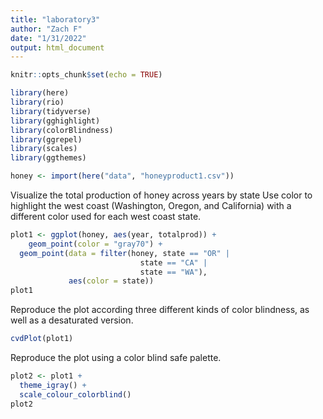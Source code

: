 ```yaml
---
title: "laboratory3"
author: "Zach F"
date: "1/31/2022"
output: html_document
---
```


```r
knitr::opts_chunk$set(echo = TRUE)

library(here)
library(rio)
library(tidyverse)
library(gghighlight)
library(colorBlindness)
library(ggrepel)
library(scales)
library(ggthemes)
```

```r
honey <- import(here("data", "honeyproduct1.csv"))
```

Visualize the total production of honey across years by state Use color to highlight the west coast (Washington, Oregon, and California) with a different color used for each west coast state.
```r
plot1 <- ggplot(honey, aes(year, totalprod)) +
    geom_point(color = "gray70") +
  geom_point(data = filter(honey, state == "OR" |
                             state == "CA" |
                             state == "WA"),
             aes(color = state))
plot1
```

Reproduce the plot according three different kinds of color blindness, as well as a desaturated version.
```r
cvdPlot(plot1)
```

Reproduce the plot using a color blind safe palette.
```r
plot2 <- plot1 +
  theme_igray() + 
  scale_colour_colorblind()
plot2
```
